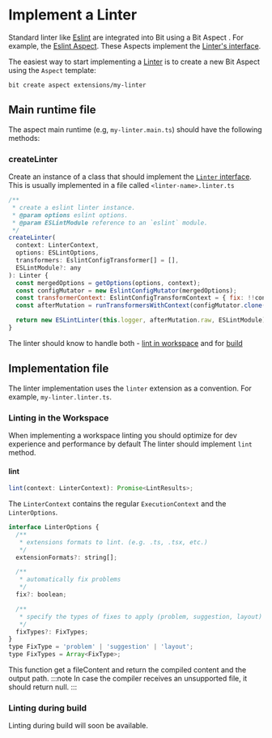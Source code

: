 # Implement a Linter

Standard linter like [Eslint](https://eslint.org/) are integrated into Bit using a Bit Aspect <!-- TODO: add link -->. For example, the [Eslint Aspect](https://bit.dev/teambit/defender/eslint).
These Aspects implement the [Linter's interface](https://bit.dev/teambit/defender/linter/~code/linter.ts).

The easiest way to start implementing a [Linter](/dev-services-overview/linter/linter-overview) is to create a new Bit Aspect using the `Aspect` template:

```
bit create aspect extensions/my-linter
```

## Main runtime file

The aspect main runtime (e.g, `my-linter.main.ts`) should have the following methods:

### createLinter

Create an instance of a class that should implement the [`Linter` interface](https://bit.dev/teambit/defender/linter/~code/linter.ts). This is usually implemented in a file called `<linter-name>.linter.ts`

```js
/**
 * create a eslint linter instance.
 * @param options eslint options.
 * @param ESLintModule reference to an `eslint` module.
 */
createLinter(
  context: LinterContext,
  options: ESLintOptions,
  transformers: EslintConfigTransformer[] = [],
  ESLintModule?: any
): Linter {
  const mergedOptions = getOptions(options, context);
  const configMutator = new EslintConfigMutator(mergedOptions);
  const transformerContext: EslintConfigTransformContext = { fix: !!context.fix };
  const afterMutation = runTransformersWithContext(configMutator.clone(), transformers, transformerContext);

  return new ESLintLinter(this.logger, afterMutation.raw, ESLintModule);
}
```

The linter should know to handle both - [lint in workspace](./workspace-linting) and for [build](./linting-during-build) <!-- TODO: add link -->

<!-- Add createTask method once it's implemented in the code -->

## Implementation file

The linter implementation uses the `linter` extension as a convention. For example, `my-linter.linter.ts`.

### Linting in the Workspace

When implementing a workspace linting you should optimize for dev experience and performance by default
The linter should implement `lint` method.

#### lint

```js
lint(context: LinterContext): Promise<LintResults>;
```

The `LinterContext` contains the regular `ExecutionContext` <!--TODO add link --> and the `LinterOptions`.

```js
interface LinterOptions {
  /**
   * extensions formats to lint. (e.g. .ts, .tsx, etc.)
   */
  extensionFormats?: string[];

  /**
   * automatically fix problems
   */
  fix?: boolean;

  /**
   * specify the types of fixes to apply (problem, suggestion, layout)
   */
  fixTypes?: FixTypes;
}
type FixType = 'problem' | 'suggestion' | 'layout';
type FixTypes = Array<FixType>;
```

This function get a fileContent and return the compiled content and the output path.
:::note
In case the compiler receives an unsupported file, it should return null.
:::

### Linting during build

Linting during build will soon be available.
